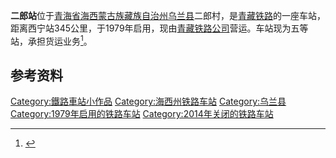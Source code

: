 {{About|青藏铁路车站|其他同名车站|二郎站}}
{{Infobox China railway station
|车站名称 = <s>二郎站</s>
|图片 = 巡道工出品 photo by Xundaogong——二郎螺旋展线和二郎站内的货车 - panoramio.jpg
|图片介绍 = 2012年
|车站拼音 = Erlang
|英文名称 = Erlang Railway Station
|车站代码 = 43688<ref>{{cite book|title=中华人民共和国铁路车站代码（GB/T 10302-2010）|publisher=中国标准出版社|year=2010|isbn=155066140495|ignore-isbn-error=true|pages=10}}</ref>
|电报码 = 
|拼音码 = 
|address = [[青海省|青海省]][[海西蒙古族藏族自治州|海西蒙古族藏族自治州]][[乌兰县|乌兰县]]二郎村
|坐标 = {{coord|37.092258|N|98.871365|E|display=inline,title}}
|线路 = [[青藏铁路|青藏铁路]]
|车站等级 = [[五等站_(中铁)|五等站]]
}}
'''二郎站'''位于[[青海省|青海省]][[海西蒙古族藏族自治州|海西蒙古族藏族自治州]][[乌兰县|乌兰县]]二郎村，是[[青藏铁路|青藏铁路]]的一座车站，距离西宁站345公里，于1979年启用，现由[[青藏铁路公司|青藏铁路公司]]营运。车站现为五等站，承担货运业务<ref>{{cite book|title=中国铁路站名词典|author=孙本祥|publisher=中国铁道出版社|date=2003年4月}}</ref>。

== 参考资料 ==
{{reflist}}

{{青藏铁路}}

{{China-rail-stub}}

[[Category:鐵路車站小作品|Category:鐵路車站小作品]]
[[Category:海西州铁路车站|Category:海西州铁路车站]]
[[Category:乌兰县|Category:乌兰县]]
[[Category:1979年启用的铁路车站|Category:1979年启用的铁路车站]]
[[Category:2014年关闭的铁路车站|Category:2014年关闭的铁路车站]]